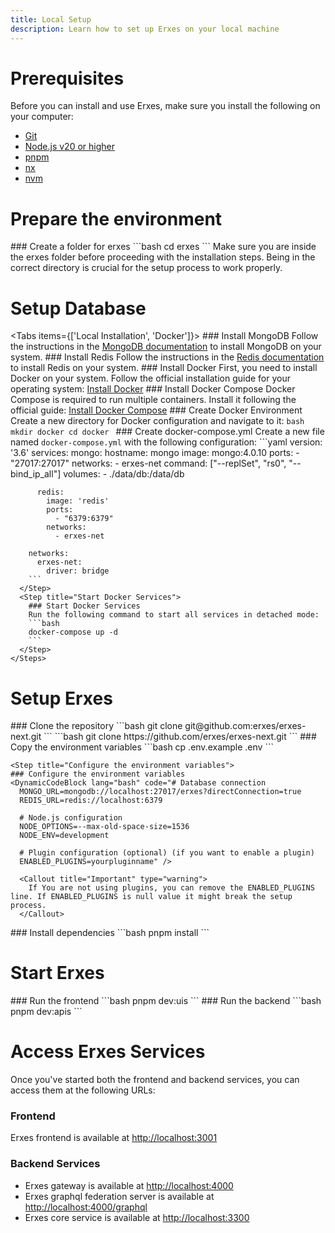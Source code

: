 ```yaml
---
title: Local Setup
description: Learn how to set up Erxes on your local machine
---
```



# Prerequisites

Before you can install and use Erxes, make sure you install the following on your computer:

* [Git](https://git-scm.com/downloads)
* [Node.js v20 or higher](https://nodejs.org/en/download/)
* [pnpm](https://pnpm.io/installation)
* [nx](https://nx.dev/getting-started/installation)
* [nvm](https://github.com/nvm-sh/nvm)

# Prepare the environment

<Steps>
  <Step title="Create a folder for erxes">
    ### Create a folder for erxes
    ```bash
    cd erxes
    ```
  </Step>
</Steps>  

<Callout title="Important" type="warning">
  Make sure you are inside the erxes folder before proceeding with the installation steps. Being in the correct directory is crucial for the setup process to work properly.
</Callout>

# Setup Database

<Tabs items={['Local Installation', 'Docker']}>
  <Tab value="Local Installation">
    <Steps>
      <Step title="Install MongoDB">
        ### Install MongoDB
        Follow the instructions in the [MongoDB documentation](https://www.mongodb.com/docs/manual/installation/) to install MongoDB on your system.
      </Step>
      <Step title="Install Redis">
        ### Install Redis
        Follow the instructions in the [Redis documentation](https://redis.io/docs/latest/install/) to install Redis on your system.
      </Step>
    </Steps>
  </Tab>
  <Tab value="Docker">
    <Steps>
      <Step title="Install Docker">
        ### Install Docker
        First, you need to install Docker on your system. Follow the official installation guide for your operating system:
        [Install Docker](https://docs.docker.com/engine/install/)
      </Step>
      <Step title="Install Docker Compose">
        ### Install Docker Compose
        Docker Compose is required to run multiple containers. Install it following the official guide:
        [Install Docker Compose](https://docs.docker.com/compose/install/)
      </Step>
      <Step title="Setup Docker Environment">
        ### Create Docker Environment
        Create a new directory for Docker configuration and navigate to it:
        ```bash
        mkdir docker
        cd docker
        ```
      </Step>
      <Step title="Create docker-compose.yml">
        ### Create docker-compose.yml
        Create a new file named `docker-compose.yml` with the following configuration:
        ```yaml
        version: '3.6'
        services:
          mongo:
            hostname: mongo
            image: mongo:4.0.10
            ports:
              - "27017:27017"
            networks:
              - erxes-net
            command: ["--replSet", "rs0", "--bind_ip_all"]
            volumes:
              - ./data/db:/data/db

          redis:
            image: 'redis'
            ports:
              - "6379:6379"
            networks:
              - erxes-net

        networks:
          erxes-net:
            driver: bridge
        ```
      </Step>
      <Step title="Start Docker Services">
        ### Start Docker Services
        Run the following command to start all services in detached mode:
        ```bash
        docker-compose up -d
        ```
      </Step>
    </Steps>
  </Tab>
</Tabs>

# Setup Erxes

<Steps>
  <Step title="Clone the repository">
    ### Clone the repository
    <Tabs items={['SSH (recommended)', 'HTTPS']}>
      <Tab value="SSH (recommended)">
        ```bash
        git clone git@github.com:erxes/erxes-next.git
        ```
      </Tab>
      <Tab value="HTTPS">
        ```bash
        git clone https://github.com/erxes/erxes-next.git
        ```
      </Tab>
    </Tabs>
  </Step>

  <Step title="Copy the environment variables">
    ### Copy the environment variables
    ```bash
    cp .env.example .env
    ```
  </Step> 

    <Step title="Configure the environment variables">
    ### Configure the environment variables
    <DynamicCodeBlock lang="bash" code="# Database connection
      MONGO_URL=mongodb://localhost:27017/erxes?directConnection=true
      REDIS_URL=redis://localhost:6379
      
      # Node.js configuration
      NODE_OPTIONS=--max-old-space-size=1536
      NODE_ENV=development
      
      # Plugin configuration (optional) (if you want to enable a plugin)
      ENABLED_PLUGINS=yourpluginname" />

      <Callout title="Important" type="warning">
        If You are not using plugins, you can remove the ENABLED_PLUGINS line. If ENABLED_PLUGINS is null value it might break the setup process.
      </Callout>
  </Step>

  <Step title="Install dependencies">
    ### Install dependencies
    ```bash
    pnpm install
    ```
  </Step>

</Steps>

# Start Erxes

<Steps>
  <Step title="Run the frontend">
    ### Run the frontend
    ```bash
    pnpm dev:uis
    ```
  </Step>

  <Step title="Run the backend">
    ### Run the backend
    ```bash
    pnpm dev:apis
    ```
  </Step>
</Steps>

# Access Erxes Services

Once you've started both the frontend and backend services, you can access them at the following URLs:

### Frontend 
Erxes frontend is available at [http://localhost:3001](http://localhost:3001)

### Backend Services
* Erxes gateway is available at [http://localhost:4000](http://localhost:4000)
* Erxes graphql federation server is available at [http://localhost:4000/graphql](http://localhost:4000/graphql)
* Erxes core service is available at [http://localhost:3300](http://localhost:3300)







